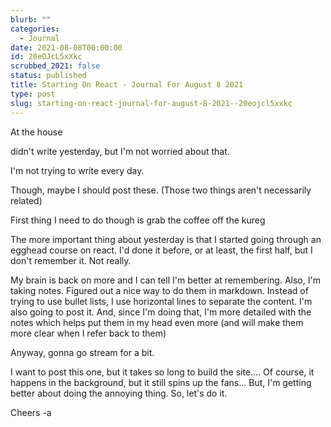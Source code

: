 ```yaml
---
blurb: ""
categories:
  - Journal
date: 2021-08-08T00:00:00
id: 20eOJcL5xXkc
scrubbed_2021: false
status: published
title: Starting On React - Journal For August 8 2021
type: post
slug: starting-on-react-journal-for-august-8-2021--20eojcl5xxkc
---
```


At the house

didn't write yesterday, but I'm not worried about that. 

I'm not trying to write every day. 

Though, maybe I should post these. (Those two things aren't necessarily related)

First thing I need to do though is grab the coffee off the kureg 

The more important thing about yesterday is that I started going through an egghead course on react. I'd done it before, or at least, the first half, but I don't remember it. Not really. 

My brain is back on more and I can tell I'm better at remembering. Also, I'm taking notes.  Figured out a nice way to do them in markdown. Instead of trying to use bullet lists, I use horizontal lines to separate the content. I'm also going to post it. And, since I'm doing that, I'm more detailed with the notes which helps put them in my head even more (and will make them more clear when I refer back to them)

Anyway, gonna go stream for a bit. 

I want to post this one, but it takes so long to build the site.... Of course, it happens in the background, but it still spins up the fans... But, I'm getting  better about doing the annoying thing. So, let's do it. 

Cheers
-a
